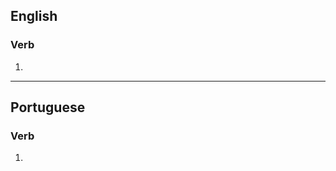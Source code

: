 ==English==

===Verb===
{{head|en|verb form}}

# {{en-third-person singular of|systematize}}

----

==Portuguese==

===Verb===
{{head|pt|verb form}}

# {{pt-verb-form-of|systematizar}}